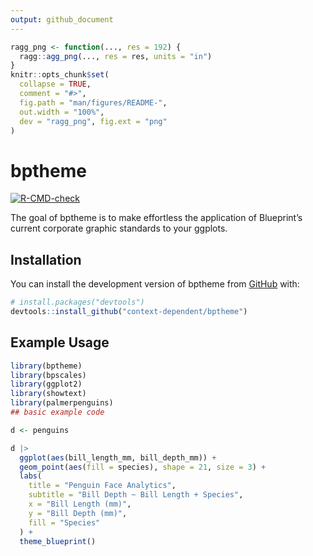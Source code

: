 ```yaml
---
output: github_document
---
```


<!-- README.md is generated from README.Rmd. Please edit that file -->

```r
ragg_png <- function(..., res = 192) {
  ragg::agg_png(..., res = res, units = "in")
}
knitr::opts_chunk$set(
  collapse = TRUE,
  comment = "#>",
  fig.path = "man/figures/README-",
  out.width = "100%",
  dev = "ragg_png", fig.ext = "png"
)
```

# bptheme

<!-- badges: start -->
[![R-CMD-check](https://github.com/context-dependent/bptheme/actions/workflows/R-CMD-check.yaml/badge.svg)](https://github.com/context-dependent/bptheme/actions/workflows/R-CMD-check.yaml)
<!-- badges: end -->

The goal of bptheme is to make effortless the application of Blueprint's current corporate graphic standards to your ggplots.

## Installation

You can install the development version of bptheme from [GitHub](https://github.com/) with:

``` r
# install.packages("devtools")
devtools::install_github("context-dependent/bptheme")
```

## Example Usage

```r
library(bptheme)
library(bpscales)
library(ggplot2)
library(showtext)
library(palmerpenguins)
## basic example code

d <- penguins

d |>
  ggplot(aes(bill_length_mm, bill_depth_mm)) +
  geom_point(aes(fill = species), shape = 21, size = 3) +
  labs(
    title = "Penguin Face Analytics",
    subtitle = "Bill Depth ~ Bill Length + Species",
    x = "Bill Length (mm)",
    y = "Bill Depth (mm)",
    fill = "Species"
  ) +
  theme_blueprint()
```
